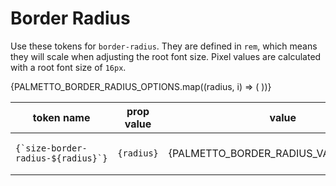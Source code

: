 
<Meta
  title="Design Tokens/Border Radius"
/>

# Border Radius

Use these tokens for `border-radius`. They are defined in `rem`, which means they will scale when adjusting the root font size. Pixel values are calculated with a root font size of `16px`.

<table>
  <thead>
    <tr>
      <th>token name</th>
      <th>prop value</th>
      <th>value</th>
      <th>px</th>
      <th>notes</th>
    </tr>
  </thead>
  <tbody>
    {PALMETTO_BORDER_RADIUS_OPTIONS.map((radius, i) => (
      <tr key={i}>
        <td><code>{`size-border-radius-${radius}`}</code></td>
        <td><code>{radius}</code></td>
        <td>{PALMETTO_BORDER_RADIUS_VALUES[i].value}</td>
        <td>{radius !== 'circle' ? PALMETTO_BORDER_RADIUS_VALUES[i].original.value * 16 : 'n/a'}</td>
        <td>{PALMETTO_BORDER_RADIUS_VALUES[i].original.comment}</td>
      </tr>
    ))}
  </tbody>
</table>

